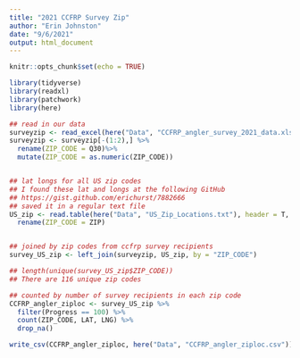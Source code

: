 ```yaml
---
title: "2021 CCFRP Survey Zip"
author: "Erin Johnston"
date: "9/6/2021"
output: html_document
---
```


```r
knitr::opts_chunk$set(echo = TRUE)
```


```r

library(tidyverse)
library(readxl)
library(patchwork)
library(here)


```

```r

## read in our data
surveyzip <- read_excel(here("Data", "CCFRP_angler_survey_2021_data.xlsx"))
surveyzip <- surveyzip[-(1:2),] %>%
  rename(ZIP_CODE = Q30)%>%
  mutate(ZIP_CODE = as.numeric(ZIP_CODE))


## lat longs for all US zip codes
## I found these lat and longs at the following GitHub 
## https://gist.github.com/erichurst/7882666
## saved it in a regular text file
US_zip <- read.table(here("Data", "US_Zip_Locations.txt"), header = T, sep = ",") %>%
  rename(ZIP_CODE = ZIP)


## joined by zip codes from ccfrp survey recipients
survey_US_zip <- left_join(surveyzip, US_zip, by = "ZIP_CODE")

## length(unique(survey_US_zip$ZIP_CODE))
## There are 116 unique zip codes 

## counted by number of survey recipients in each zip code
CCFRP_angler_ziploc <- survey_US_zip %>%
  filter(Progress == 100) %>%
  count(ZIP_CODE, LAT, LNG) %>%
  drop_na()

write_csv(CCFRP_angler_ziploc, here("Data", "CCFRP_angler_ziploc.csv"))

```